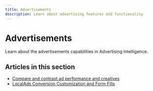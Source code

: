 ```yaml
---
title: Advertisements
description: Learn about advertising features and functionality
---
```


# Advertisements

Learn about the advertisements capabilities in Advertising Intelligence.

## Articles in this section

- [Compare and contrast ad performance and creatives](/vendasta-products/advertising-intelligence/advertisements/compare-and-contrast-ad-performance-and-creatives)
- [LocalAds Conversion Customization and Form Fills](/vendasta-products/advertising-intelligence/advertisements/localads-conversion-customization-and-form-fills)